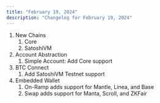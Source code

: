 ```yaml
---
title: "February 19, 2024"
description: "Changelog for February 19, 2024"
---
```


1. New Chains
   1. Core
   2. SatoshiVM
2. Account Abstraction
   1. Simple Account: Add Core support
3. BTC Connect
   1. Add SatoshiVM Testnet support
4. Embedded Wallet
   1. On-Ramp adds support for Mantle, Linea, and Base
   2. Swap adds support for Manta, Scroll, and ZKFair